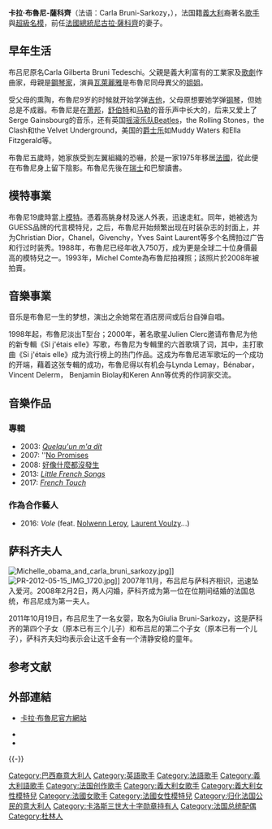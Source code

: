 {{noteTA
|1=zh-hans:布吕尼;zh-hant:布魯尼;
|2=zh-hans:萨科齐;zh-hk:薩爾科齊;zh-tw:薩科吉;zh-hant:薩科齊;
}}
{{生者传记来源}}
{{Infobox officeholder
| name          = Carla Bruni-Sarkozy<br>卡拉·布魯尼-薩科齊
| image         = Carla Bruni 2013.jpg
| image_size    = 250px
| caption       = 卡拉·布魯尼-薩科齊，2013年
| small_image   = 
| office        = {{FRA}}[[第一夫人|第一夫人]]
| term_start    = 2008年2月2日
| term_end      = 2012年5月15日
| predecessor   = [[瑟西莉雅·亞提亞斯|瑟西莉雅·亞提亞斯]]
| successor     = [[瓦莱丽·特里耶维勒|瓦莱丽·特里耶维勒]]（第一伴侶）
| birth_name = Carla Gilberta Bruni Tedeschi
| birth_date    = {{birth date and age|1967|12|23}}
| birth_place   = {{ITA}}[[都靈|都靈]]
| death_date    = 
| death_place   = 
| nationality   = {{FRA}}、{{ITA}}
| party         = 
| parents       = 
| relatives     = Virginio (弟，已故)<br>[[瓦萊麗雅·布魯尼-特德斯奇|瓦萊麗雅·布魯尼-特德斯奇]] (姊)
| children      =  {{plainlist|
* Aurélien<br />（父：[[拉斐爾·恩多芬|拉斐爾·恩多芬]]，2001~）
* Giulia <br />（父：[[萨科齐|萨科齐]]，2011~）
}}
| residence     = {{FRA}}[[巴黎|巴黎]]
| alma_mater    = 
| profession    = [[歌手|歌手]]、[[模特|模特]]、[[第一夫人|第一夫人]]
| religion      = 
| signature     = 
| website       = [https://web.archive.org/web/20091008005804/http://www.carlabrunisarkozy.org/ Carla Bruni-Sarkozy]
| footnotes     = 
| spouse        = {{marriage|[[尼古拉·萨科齐|尼古拉·萨科齐]]|2008}}
}}
'''卡拉·布魯尼-薩科齊'''（法语：Carla Bruni-Sarkozy，{{bd|1967年|12月23日|catIdx=Bruni, Carla}}），法国籍[[義大利|義大利]]裔著名[[歌手|歌手]]與[[超級名模|超級名模]]，前任[[法國總統|法國總統]][[尼古拉·薩科齊|尼古拉·薩科齊]]的妻子。

== 早年生活 ==
布吕尼原名Carla Gilberta Bruni Tedeschi。父親是義大利富有的工業家及[[歌劇|歌劇]]作曲家，母親是[[鋼琴家|鋼琴家]]，演員[[瓦萊麗雅·布魯尼-特德斯奇|瓦萊麗雅]]是布魯尼同母異父的[[姐姐|姐姐]]。

受父母的熏陶，布魯尼9岁的时候就开始学弹[[吉他|吉他]]，父母原想要她学弹[[钢琴|钢琴]]，但她总是不成器。布魯尼是在[[萧邦|萧邦]]，[[舒伯特|舒伯特]]和[[古斯塔夫·馬勒|马勒]]的音乐声中长大的，后来又爱上了Serge Gainsbourg的音乐，还有英国[[摇滚乐队|摇滚乐队]]Beatles，the Rolling Stones，the Clash和the Velvet Underground，美国的[[爵士乐|爵士乐]]如Muddy Waters 和Ella Fitzgerald等。

布魯尼五歲時，她家族受到左翼組織的恐嚇，於是一家1975年移居[[法國|法國]]，從此便在布魯尼身上留下陰影。布魯尼先後在[[瑞士|瑞士]]和巴黎讀書。

== 模特事業 ==
布魯尼19歲時當上[[模特|模特]]。憑着高朓身材及迷人外表，迅速走紅。同年，她被选为GUESS品牌的代言模特兒，之后，布魯尼开始频繁出现在时装杂志的封面上，并为Christian Dior，Chanel，Givenchy，Yves Saint Laurent等多个名牌拍过广告和行过时装秀。1988年，布魯尼已经年收入750万，成为更是全球二十位身價最高的模特兒之一。1993年，Michel Comte為布魯尼拍裸照；該照片於2008年被拍賣。

== 音樂事業 ==
音乐是布魯尼一生的梦想，演出之余她常在酒店房间或后台自弹自唱。

1998年起，布魯尼淡出T型台；2000年，著名歌星Julien Clerc邀请布魯尼为他的新专輯《Si j'étais elle》写歌，布魯尼为专輯里的六首歌填了词，其中，主打歌曲《Si j'étais elle》成为流行榜上的热门作品。这成为布魯尼进军歌坛的一个成功的开端，藉着这张专輯的成功，布魯尼得以有机会与Lynda Lemay，Bénabar，Vincent Delerm， Benjamin Biolay和Keren Ann等优秀的作詞家交流。

== 音樂作品 ==
=== 專輯 ===
*2003: ''[[Quelqu'un_m'a_dit|Quelqu'un m'a dit]]''
*2007: ''[[No_Promises|No Promises]]
*2008: [[好像什么都没发生|好像什麼都沒發生]]
*2013: ''[[Little_French_Songs|Little French Songs]]''
*2017: ''[[French_Touch|French Touch]]''

=== 作為合作藝人 ===
*2016: ''Vole'' (feat. [[Nolwenn_Leroy|Nolwenn Leroy]], [[Laurent_Voulzy|Laurent Voulzy]]...)

== 萨科齐夫人 ==
[[File:Michelle_obama_and_carla_bruni_sarkozy.jpg|thumb]]]]
[[File:PR-2012-05-15_IMG_1720.jpg|thumb]]]]
2007年11月，布吕尼与萨科齐相识，迅速坠入爱河。2008年2月2日，两人闪婚，萨科齐成为第一位在位期间结婚的法国总统，布吕尼成为第一夫人。

2011年10月19日，布吕尼生了一名女婴，取名为Giulia Bruni-Sarkozy，这是萨科齐的第四个子女（原本已有三个儿子）和布吕尼的第二个子女（原本已有一个儿子），萨科齐夫妇均表示会让这千金有一个清静安稳的童年。

== 参考文献 ==
{{Reflist}}

== 外部連結 ==
{{Commons category|Carla Bruni}}
* {{fr icon}}{{en icon}}{{ja icon}}{{de icon}}{{es icon}}{{it icon}}[https://web.archive.org/web/20110713064133/http://carlabruni.com/ 卡拉·布魯尼官方網站]
* {{IMDb name|116257}}
* {{fashionmodel|id=Carla_Bruni|name=卡拉·布吕尼}}

{{-}}
{{start box}}
{{s-hon}}
{{s-before|[[瑟西莉雅·亞提亞斯|瑟西莉雅·亞提亞斯]]|}}
{{s-title|[[法國|法國]][[第一夫人|第一夫人]]<br /><small>2008年2月2日 -2012年5月15日 </small>}}
{{s-after|[[瓦莱丽·特里耶维勒|瓦莱丽·特里耶维勒]]<br />（伴侣）}}
{{end box}}

{{Authority control}}
{{DEFAULTSORT:Bruni, Carla}}
[[Category:巴西裔意大利人|Category:巴西裔意大利人]]
[[Category:英語歌手|Category:英語歌手]]
[[Category:法語歌手|Category:法語歌手]]
[[Category:義大利語歌手|Category:義大利語歌手]]
[[Category:法国创作歌手|Category:法国创作歌手]]
[[Category:義大利女歌手|Category:義大利女歌手]]
[[Category:義大利女性模特兒|Category:義大利女性模特兒]]
[[Category:法國女歌手|Category:法國女歌手]]
[[Category:法國女性模特兒|Category:法國女性模特兒]]
[[Category:归化法国公民的意大利人|Category:归化法国公民的意大利人]]
[[Category:卡洛斯三世大十字勋章持有人|Category:卡洛斯三世大十字勋章持有人]]
[[Category:法国总统配偶|Category:法国总统配偶]]
[[Category:杜林人|Category:杜林人]]
